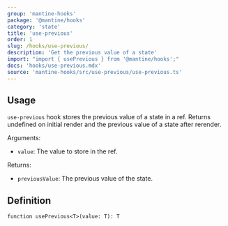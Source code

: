 ```yaml
---
group: 'mantine-hooks'
package: '@mantine/hooks'
category: 'state'
title: 'use-previous'
order: 1
slug: /hooks/use-previous/
description: 'Get the previous value of a state'
import: "import { usePrevious } from '@mantine/hooks';"
docs: 'hooks/use-previous.mdx'
source: 'mantine-hooks/src/use-previous/use-previous.ts'
---
```


## Usage

`use-previous` hook stores the previous value of a state in a ref. Returns undefined on initial render and the previous value of a state after rerender.

Arguments:

- `value`: The value to store in the ref.

Returns:

- `previousValue`: The previous value of the state.

## Definition

```tsx
function usePrevious<T>(value: T): T
```
